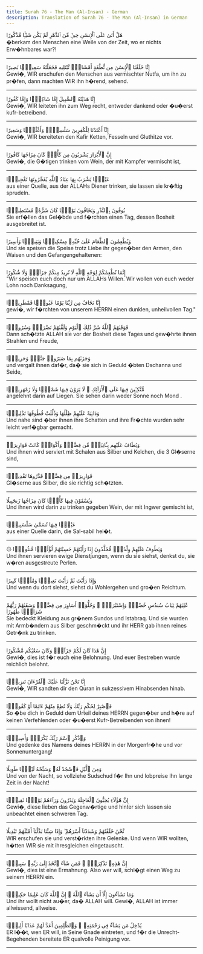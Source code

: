 ```yaml
---
title: Surah 76 - The Man (Al-Insan) - German
description: Translation of Surah 76 - The Man (Al-Insan) in German
---
```





<Aside type="quran" title="1">
هَلْ أَتَىٰ عَلَى ٱلْإِنسَٰنِ حِينٌۭ مِّنَ ٱلدَّهْرِ لَمْ يَكُن شَيْـًۭٔا مَّذْكُورًا
</Aside>

<Aside type="reference" title="1">
�berkam den Menschen eine Weile von der Zeit, wo er nichts Erw�hnbares war?!
</Aside>

---

<Aside type="quran" title="2">
إِنَّا خَلَقْنَا ٱلْإِنسَٰنَ مِن نُّطْفَةٍ أَمْشَاجٍۢ نَّبْتَلِيهِ فَجَعَلْنَٰهُ سَمِيعًۢا بَصِيرًا
</Aside>

<Aside type="reference" title="2">
Gewi�, WIR erschufen den Menschen aus vermischter Nutfa, um ihn zu pr�fen, dann machten WIR ihn h�rend, sehend.
</Aside>

---

<Aside type="quran" title="3">
إِنَّا هَدَيْنَٰهُ ٱلسَّبِيلَ إِمَّا شَاكِرًۭا وَإِمَّا كَفُورًا
</Aside>

<Aside type="reference" title="3">
Gewi�, WIR leiteten ihn zum Weg recht, entweder dankend oder �u�erst kufr-betreibend.
</Aside>

---

<Aside type="quran" title="4">
إِنَّآ أَعْتَدْنَا لِلْكَٰفِرِينَ سَلَٰسِلَا۟ وَأَغْلَٰلًۭا وَسَعِيرًا
</Aside>

<Aside type="reference" title="4">
Gewi�, WIR bereiteten den Kafir Ketten, Fesseln und Gluthitze vor.
</Aside>

---

<Aside type="quran" title="5">
إِنَّ ٱلْأَبْرَارَ يَشْرَبُونَ مِن كَأْسٍۢ كَانَ مِزَاجُهَا كَافُورًا
</Aside>

<Aside type="reference" title="5">
Gewi�, die G�tigen trinken vom Wein, der mit Kampfer vermischt ist,
</Aside>

---

<Aside type="quran" title="6">
عَيْنًۭا يَشْرَبُ بِهَا عِبَادُ ٱللَّهِ يُفَجِّرُونَهَا تَفْجِيرًۭا
</Aside>

<Aside type="reference" title="6">
aus einer Quelle, aus der ALLAHs Diener trinken, sie lassen sie kr�ftig sprudeln.
</Aside>

---

<Aside type="quran" title="7">
يُوفُونَ بِٱلنَّذْرِ وَيَخَافُونَ يَوْمًۭا كَانَ شَرُّهُۥ مُسْتَطِيرًۭا
</Aside>

<Aside type="reference" title="7">
Sie erf�llen das Gel�bde und f�rchten einen Tag, dessen Bosheit ausgebreitet ist.
</Aside>

---

<Aside type="quran" title="8">
وَيُطْعِمُونَ ٱلطَّعَامَ عَلَىٰ حُبِّهِۦ مِسْكِينًۭا وَيَتِيمًۭا وَأَسِيرًا
</Aside>

<Aside type="reference" title="8">
Und sie speisen die Speise trotz Liebe ihr gegen�ber den Armen, den Waisen und den Gefangengehaltenen:
</Aside>

---

<Aside type="quran" title="9">
إِنَّمَا نُطْعِمُكُمْ لِوَجْهِ ٱللَّهِ لَا نُرِيدُ مِنكُمْ جَزَآءًۭ وَلَا شُكُورًا
</Aside>

<Aside type="reference" title="9">
"Wir speisen euch doch nur um ALLAHs Willen. Wir wollen von euch weder Lohn noch Danksagung,
</Aside>

---

<Aside type="quran" title="10">
إِنَّا نَخَافُ مِن رَّبِّنَا يَوْمًا عَبُوسًۭا قَمْطَرِيرًۭا
</Aside>

<Aside type="reference" title="10">
gewi�, wir f�rchten von unserem HERRN einen dunklen, unheilvollen Tag."
</Aside>

---

<Aside type="quran" title="11">
فَوَقَىٰهُمُ ٱللَّهُ شَرَّ ذَٰلِكَ ٱلْيَوْمِ وَلَقَّىٰهُمْ نَضْرَةًۭ وَسُرُورًۭا
</Aside>

<Aside type="reference" title="11">
Dann sch�tzte ALLAH sie vor der Bosheit diese Tages und gew�hrte ihnen Strahlen und Freude,
</Aside>

---

<Aside type="quran" title="12">
وَجَزَىٰهُم بِمَا صَبَرُوا۟ جَنَّةًۭ وَحَرِيرًۭا
</Aside>

<Aside type="reference" title="12">
und vergalt ihnen daf�r, da� sie sich in Geduld �bten Dschanna und Seide,
</Aside>

---

<Aside type="quran" title="13">
مُّتَّكِـِٔينَ فِيهَا عَلَى ٱلْأَرَآئِكِ ۖ لَا يَرَوْنَ فِيهَا شَمْسًۭا وَلَا زَمْهَرِيرًۭا
</Aside>

<Aside type="reference" title="13">
angelehnt darin auf Liegen. Sie sehen darin weder Sonne noch Mond .
</Aside>

---

<Aside type="quran" title="14">
وَدَانِيَةً عَلَيْهِمْ ظِلَٰلُهَا وَذُلِّلَتْ قُطُوفُهَا تَذْلِيلًۭا
</Aside>

<Aside type="reference" title="14">
Und nahe sind �ber ihnen ihre Schatten und ihre Fr�chte wurden sehr leicht verf�gbar gemacht.
</Aside>

---

<Aside type="quran" title="15">
وَيُطَافُ عَلَيْهِم بِـَٔانِيَةٍۢ مِّن فِضَّةٍۢ وَأَكْوَابٍۢ كَانَتْ قَوَارِيرَا۠
</Aside>

<Aside type="reference" title="15">
Und ihnen wird serviert mit Schalen aus Silber und Kelchen, die  3   Gl�serne sind,
</Aside>

---

<Aside type="quran" title="16">
قَوَارِيرَا۟ مِن فِضَّةٍۢ قَدَّرُوهَا تَقْدِيرًۭا
</Aside>

<Aside type="reference" title="16">
Gl�serne aus Silber, die sie richtig sch�tzten.
</Aside>

---

<Aside type="quran" title="17">
وَيُسْقَوْنَ فِيهَا كَأْسًۭا كَانَ مِزَاجُهَا زَنجَبِيلًا
</Aside>

<Aside type="reference" title="17">
Und ihnen wird darin zu trinken gegeben Wein, der mit Ingwer gemischt ist,
</Aside>

---

<Aside type="quran" title="18">
عَيْنًۭا فِيهَا تُسَمَّىٰ سَلْسَبِيلًۭا
</Aside>

<Aside type="reference" title="18">
aus einer Quelle darin, die Sal-sabil hei�t.
</Aside>

---

<Aside type="quran" title="19">
۞ وَيَطُوفُ عَلَيْهِمْ وِلْدَٰنٌۭ مُّخَلَّدُونَ إِذَا رَأَيْتَهُمْ حَسِبْتَهُمْ لُؤْلُؤًۭا مَّنثُورًۭا
</Aside>

<Aside type="reference" title="19">
Und ihnen servieren ewige Dienstjungen, wenn du sie siehst, denkst du, sie w�ren ausgestreute Perlen.
</Aside>

---

<Aside type="quran" title="20">
وَإِذَا رَأَيْتَ ثَمَّ رَأَيْتَ نَعِيمًۭا وَمُلْكًۭا كَبِيرًا
</Aside>

<Aside type="reference" title="20">
Und wenn du dort siehst, siehst du Wohlergehen und gro�en Reichtum.
</Aside>

---

<Aside type="quran" title="21">
عَٰلِيَهُمْ ثِيَابُ سُندُسٍ خُضْرٌۭ وَإِسْتَبْرَقٌۭ ۖ وَحُلُّوٓا۟ أَسَاوِرَ مِن فِضَّةٍۢ وَسَقَىٰهُمْ رَبُّهُمْ شَرَابًۭا طَهُورًا
</Aside>

<Aside type="reference" title="21">
Sie bedeckt Kleidung aus gr�nem Sundos und Istabraq. Und sie wurden mit Armb�ndern aus Silber geschm�ckt und ihr HERR gab ihnen reines Getr�nk zu trinken.
</Aside>

---

<Aside type="quran" title="22">
إِنَّ هَٰذَا كَانَ لَكُمْ جَزَآءًۭ وَكَانَ سَعْيُكُم مَّشْكُورًا
</Aside>

<Aside type="reference" title="22">
Gewi�, dies ist f�r euch eine Belohnung. Und euer Bestreben wurde reichlich belohnt.
</Aside>

---

<Aside type="quran" title="23">
إِنَّا نَحْنُ نَزَّلْنَا عَلَيْكَ ٱلْقُرْءَانَ تَنزِيلًۭا
</Aside>

<Aside type="reference" title="23">
Gewi�, WIR sandten dir den Quran in sukzessivem Hinabsenden hinab.
</Aside>

---

<Aside type="quran" title="24">
فَٱصْبِرْ لِحُكْمِ رَبِّكَ وَلَا تُطِعْ مِنْهُمْ ءَاثِمًا أَوْ كَفُورًۭا
</Aside>

<Aside type="reference" title="24">
So �be dich in Geduld dem Urteil deines HERRN gegen�ber und h�re auf keinen Verfehlenden oder �u�erst Kufr-Betreibenden von ihnen!
</Aside>

---

<Aside type="quran" title="25">
وَٱذْكُرِ ٱسْمَ رَبِّكَ بُكْرَةًۭ وَأَصِيلًۭا
</Aside>

<Aside type="reference" title="25">
Und gedenke des Namens deines HERRN in der Morgenfr�he und vor Sonnenuntergang!
</Aside>

---

<Aside type="quran" title="26">
وَمِنَ ٱلَّيْلِ فَٱسْجُدْ لَهُۥ وَسَبِّحْهُ لَيْلًۭا طَوِيلًا
</Aside>

<Aside type="reference" title="26">
Und von der Nacht, so vollziehe Sudschud f�r Ihn und lobpreise Ihn lange Zeit in der Nacht!
</Aside>

---

<Aside type="quran" title="27">
إِنَّ هَٰٓؤُلَآءِ يُحِبُّونَ ٱلْعَاجِلَةَ وَيَذَرُونَ وَرَآءَهُمْ يَوْمًۭا ثَقِيلًۭا
</Aside>

<Aside type="reference" title="27">
Gewi�, diese lieben das Gegenw�rtige und hinter sich lassen sie unbeachtet einen schweren Tag.
</Aside>

---

<Aside type="quran" title="28">
نَّحْنُ خَلَقْنَٰهُمْ وَشَدَدْنَآ أَسْرَهُمْ ۖ وَإِذَا شِئْنَا بَدَّلْنَآ أَمْثَٰلَهُمْ تَبْدِيلًا
</Aside>

<Aside type="reference" title="28">
WIR erschufen sie und verst�rkten ihre Gelenke. Und wenn WIR wollten, h�tten WIR sie mit ihresgleichen eingetauscht.
</Aside>

---

<Aside type="quran" title="29">
إِنَّ هَٰذِهِۦ تَذْكِرَةٌۭ ۖ فَمَن شَآءَ ٱتَّخَذَ إِلَىٰ رَبِّهِۦ سَبِيلًۭا
</Aside>

<Aside type="reference" title="29">
Gewi�, dies ist eine Ermahnung. Also wer will, schl�gt einen Weg zu seinem HERRN ein.
</Aside>

---

<Aside type="quran" title="30">
وَمَا تَشَآءُونَ إِلَّآ أَن يَشَآءَ ٱللَّهُ ۚ إِنَّ ٱللَّهَ كَانَ عَلِيمًا حَكِيمًۭا
</Aside>

<Aside type="reference" title="30">
Und ihr wollt nicht au�er, da� ALLAH will. Gewi�, ALLAH ist immer allwissend, allweise.
</Aside>

---

<Aside type="quran" title="31">
يُدْخِلُ مَن يَشَآءُ فِى رَحْمَتِهِۦ ۚ وَٱلظَّٰلِمِينَ أَعَدَّ لَهُمْ عَذَابًا أَلِيمًۢا
</Aside>

<Aside type="reference" title="31">
ER l��t, wen ER will, in Seine Gnade eintreten, und f�r die Unrecht-Begehenden bereitete ER qualvolle Peinigung vor.
</Aside>

---
